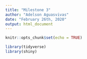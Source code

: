 ```yaml
---
title: "Milestone 3"
author: "Adelson Aguasvivas"
date: "February 26th, 2020"
output: html_document
---
```


```r
knitr::opts_chunk$set(echo = TRUE)

library(tidyverse)
library(shiny)
```
